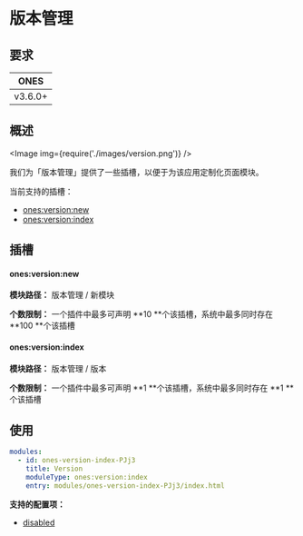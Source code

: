 # 版本管理


## 要求

| **ONES** |
| :------: |
| v3.6.0+  |

## 概述

<Image img={require('./images/version.png')} />

我们为「版本管理」提供了一些插槽，以便于为该应用定制化页面模块。

当前支持的插槽：

- [ones:version:new](#onesversionnew)
- [ones:version:index](#onesversionindex)

## 插槽

#### ones:version:new

**模块路径：** 版本管理 / 新模块

**个数限制：** 一个插件中最多可声明 **10 **个该插槽，系统中最多同时存在 **100 **个该插槽

#### ones:version:index

**模块路径：** 版本管理 / 版本

**个数限制：** 一个插件中最多可声明 **1 **个该插槽，系统中最多同时存在 **1 **个该插槽

## 使用

```yaml
modules:
  - id: ones-version-index-PJj3
    title: Version
    moduleType: ones:version:index
    entry: modules/ones-version-index-PJj3/index.html
```

**支持的配置项：**

- [disabled](../../../../reference/config/plugin.yaml#disabled)
